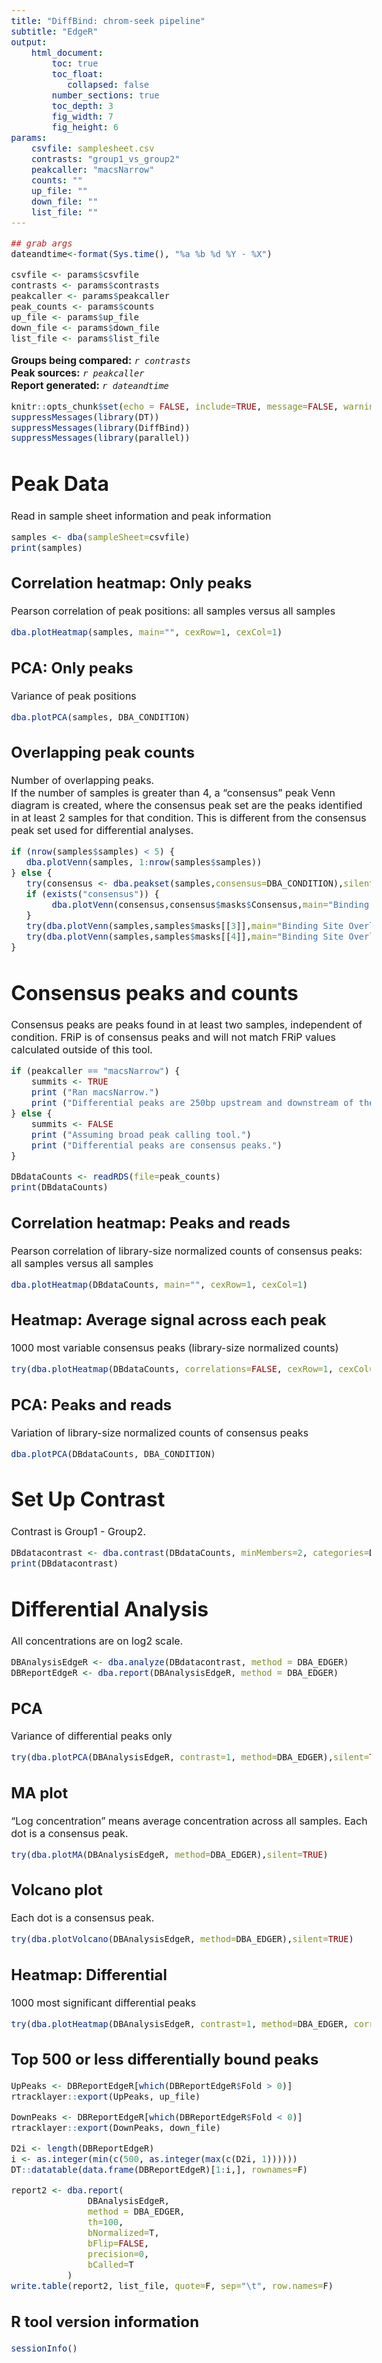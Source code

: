 ```yaml
---
title: "DiffBind: chrom-seek pipeline"
subtitle: "EdgeR"
output: 
    html_document:
        toc: true
        toc_float:
           collapsed: false
        number_sections: true
        toc_depth: 3
        fig_width: 7
        fig_height: 6
params:
    csvfile: samplesheet.csv
    contrasts: "group1_vs_group2"
    peakcaller: "macsNarrow"
    counts: ""
    up_file: ""
    down_file: ""     
    list_file: ""
---
```


<style type="text/css">
    body {
        font-size: 12pt;
    }
</style>

```r
## grab args
dateandtime<-format(Sys.time(), "%a %b %d %Y - %X")

csvfile <- params$csvfile
contrasts <- params$contrasts
peakcaller <- params$peakcaller
peak_counts <- params$counts
up_file <- params$up_file
down_file <- params$down_file
list_file <- params$list_file
```

**Groups being compared:**
    *`r contrasts`*  
**Peak sources:**
    *`r peakcaller`*  
**Report generated:** 
    *`r dateandtime`*  

```r
knitr::opts_chunk$set(echo = FALSE, include=TRUE, message=FALSE, warning=FALSE, error=FALSE)
suppressMessages(library(DT))
suppressMessages(library(DiffBind))
suppressMessages(library(parallel))
```

# Peak Data
Read in sample sheet information and peak information
```r
samples <- dba(sampleSheet=csvfile)
print(samples)
```

## Correlation heatmap: Only peaks
Pearson correlation of peak positions: all samples versus all samples  
```r
dba.plotHeatmap(samples, main="", cexRow=1, cexCol=1)
```

## PCA: Only peaks
Variance of peak positions  
```r
dba.plotPCA(samples, DBA_CONDITION)
```

## Overlapping peak counts
Number of overlapping peaks.  
If the number of samples is greater than 4, a "consensus" peak Venn diagram is created, where
the consensus peak set are the peaks identified in at least 2 samples for that condition. This is different
from the consensus peak set used for differential analyses.
```r
if (nrow(samples$samples) < 5) {
   dba.plotVenn(samples, 1:nrow(samples$samples)) 
} else {
   try(consensus <- dba.peakset(samples,consensus=DBA_CONDITION),silent=TRUE)
   if (exists("consensus")) {
   		dba.plotVenn(consensus,consensus$masks$Consensus,main="Binding Site Overlaps: 'consensus', comparing between groups")
   }
   try(dba.plotVenn(samples,samples$masks[[3]],main="Binding Site Overlaps: samples in Group1"),silent=TRUE)
   try(dba.plotVenn(samples,samples$masks[[4]],main="Binding Site Overlaps: samples in Group2"),silent=TRUE)
}
```

# Consensus peaks and counts
Consensus peaks are peaks found in at least two samples, independent of condition.
FRiP is of consensus peaks and will not match FRiP values calculated outside of this tool.
```r
if (peakcaller == "macsNarrow") {
    summits <- TRUE
    print ("Ran macsNarrow.")
    print ("Differential peaks are 250bp upstream and downstream of the summits.")
} else {
    summits <- FALSE
    print ("Assuming broad peak calling tool.")
    print ("Differential peaks are consensus peaks.")
}
```

```r
DBdataCounts <- readRDS(file=peak_counts)
print(DBdataCounts)
```

## Correlation heatmap: Peaks and reads
Pearson correlation of library-size normalized counts of consensus peaks: all samples versus all samples
```r
dba.plotHeatmap(DBdataCounts, main="", cexRow=1, cexCol=1)
```

## Heatmap: Average signal across each peak
1000 most variable consensus peaks (library-size normalized counts)
```r
try(dba.plotHeatmap(DBdataCounts, correlations=FALSE, cexRow=1, cexCol=1), silent=TRUE)
```

## PCA: Peaks and reads
Variation of library-size normalized counts of consensus peaks
```r
dba.plotPCA(DBdataCounts, DBA_CONDITION)
```

# Set Up Contrast
Contrast is Group1 - Group2.
```r
DBdatacontrast <- dba.contrast(DBdataCounts, minMembers=2, categories=DBA_CONDITION)
print(DBdatacontrast)
```

# Differential Analysis
All concentrations are on log2 scale.

```r
DBAnalysisEdgeR <- dba.analyze(DBdatacontrast, method = DBA_EDGER)
DBReportEdgeR <- dba.report(DBAnalysisEdgeR, method = DBA_EDGER)
```

## PCA
Variance of differential peaks only

```r
try(dba.plotPCA(DBAnalysisEdgeR, contrast=1, method=DBA_EDGER),silent=TRUE)
```

## MA plot
"Log concentration" means average concentration across all samples.
Each dot is a consensus peak.

```r
try(dba.plotMA(DBAnalysisEdgeR, method=DBA_EDGER),silent=TRUE)
```

## Volcano plot
Each dot is a consensus peak.

```r
try(dba.plotVolcano(DBAnalysisEdgeR, method=DBA_EDGER),silent=TRUE)
```


## Heatmap: Differential
1000 most significant differential peaks

```r
try(dba.plotHeatmap(DBAnalysisEdgeR, contrast=1, method=DBA_EDGER, correlations=FALSE, margin=20, cexRow=1, cexCol=1),silent=TRUE)
```

## Top 500 or less differentially bound peaks 

```r
UpPeaks <- DBReportEdgeR[which(DBReportEdgeR$Fold > 0)]
rtracklayer::export(UpPeaks, up_file)

DownPeaks <- DBReportEdgeR[which(DBReportEdgeR$Fold < 0)]
rtracklayer::export(DownPeaks, down_file)

D2i <- length(DBReportEdgeR)
i <- as.integer(min(c(500, as.integer(max(c(D2i, 1))))))
DT::datatable(data.frame(DBReportEdgeR)[1:i,], rownames=F)

report2 <- dba.report(
               DBAnalysisEdgeR,
               method = DBA_EDGER,
               th=100,
               bNormalized=T,
               bFlip=FALSE,
               precision=0,
               bCalled=T
           )
write.table(report2, list_file, quote=F, sep="\t", row.names=F)
```


## R tool version information
```r
sessionInfo()
```

<div class="tocify-extend-page" data-unique="tocify-extend-page" style="height: 0;"></div>